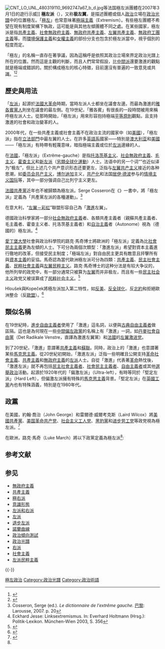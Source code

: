 {{Multiple issues|
{{Expand language|1=en|time=2022-04-24T01:16:53+00:00}}
{{Refimprove|time=2022-04-24T01:16:53+00:00}}
}}
{{NoteTA |G1=Country |T=zh-cn:极左翼;zh-tw:極左派;zh-hk:極左翼}}

{{政党政治}}

[[File:CNT_LO_UNL_480319110_9692747a67_b_d.jpg|thumb]]等法国極左派團體在2007年3月1日的遊行示威]]
'''極左派'''（{{lang-en|Far-left politics}}），又称'''极左翼'''，是描述團體或個人[[政治|政治]]立場在[[政治光譜|政治光譜]]中的位置極左。「[[極左|極左]]」也常意味著[[極端主義|極端主義]]（Extremism）。有些極左團體不希望在現有制度架構下執政，這可能是與其他左傾團體不同之處。在某些國家，極左派是指[[共產主義|共產主義]]、[[社會無政府主義|社會無政府主義]]、[[無政府共產主義|無政府共產主義]]、[[左翼共產主義|左翼共產主義]]、[[無政府工團主義|無政府工團主義]]等。而[[環境保護主義|環境保護主義]]和[[女權主義|女權主義]]的部份分支也包含於極左派當中，視乎個別的程度而定。

「極左」的名稱一直存在著爭議，因為這稱呼是依照其政治立場來界定政治光譜上所在的位置。然而這是主觀的判斷，而且人們常常假設，比[[中間派|中間派]]還要激進的觀點就是極端或錯誤的。關於構成極左的核心特徵，目前還沒有普遍的一致意見或共識。<ref>{{Cite book|chapter=Radical left parties in Europe|url=https://www.worldcat.org/oclc/782918602|publisher=Routledge|date=2011|location=Abingdon, Oxon|isbn=978-0-203-15487-8|oclc=782918602|first=Luke|last=March}}</ref><ref>{{Cite book|chapter=Comparative European Politics|url=http://dx.doi.org/10.1057/41295.1740-388x|publisher=Springer Science and Business Media LLC}}</ref>

==歷史與用法==
「[[左派|左派]]」起源於[[法國大革命|法國大革命]]時期，當時左派人士都坐在議會左邊。而最為激進的[[雅各賓俱樂部|雅各賓黨人]]則坐在議會的最左側。在19世紀，「雅各賓」有很長的一段時間被用來稱呼極左派人士。從那時開始，「極左派」用來形容抱持極端[[平等原則|平等原則]]觀點，且支持激進的社會和政治變革的人。

2000年代，在一些共產主義或社會主義不在政治主流的國家中（如[[美國|美國]]），「極左派」指在[[立法部門|立法部門]]中最左翼的人士。在許多[[英语|英語系]]國家——特別是[[澳大利亚|澳大利亚]]和[[美國|美國]]——「極左派」有時帶有輕蔑意味，暗指極端主義或位於[[左派|左派]]邊緣的人。

在[[法國|法國]]，「極左派」（Extrême-gauche）是指[[托洛茨基主义|托洛茨基主义]]、[[社会無政府主義|社会無政府主義]]、[[毛泽东思想|毛主义]]、[[霍查主义|霍查主义]]和[[新左派|新左派]]（[[另類全球化|另類全球化運動]]）人士。法语中的另一个词“{{link-fr|Ultragauche|Ultragauche}}”也近似译为“极左”，但比上述几个共产意识形态还要更左，泛指与[[左翼共产主义|左翼共产主义]]接近的各种思潮，如[[委员会共产主义|委员会共产主义]]，[[阿马迪奥·博尔迪加|博尔迪加]]主义，[[共产化理论|共产化]]和法国[[居伊·德波|居伊·德波]]参与的[[情境主义国际|情境主义国际]]等，其中一部分强调自己比列宁主义更左。

[[法國共產黨|法國共產黨]]近年也不被歸類為極左派。Serge Cosseron在《{{link-fr|极左派词典|Dictionnaire de l'extrême gauche}}》一書中，將「極左派」定義為「共產黨左派的各種運動」。<ref>Cosseron, Serge (ed.). ''Le dictionnaire de l'extrême gauche''. [[巴黎|巴黎]]: Larousse, 2007. p. 20</ref>

在意大利，“[[左翼－彩虹|左翼－彩虹]]”聯盟形容自己為「[[激進|激進]]左翼」。

德國政治科學家{{le|埃克哈德·傑西|Eckhard Jesse}}將一部分[[社会無政府主義|社会無政府主義]]者、各類共產主義者（親蘇共產主義者、毛主義者、霍查主义者、托洛茨基主義者）和[[自治主義|自治主義]]者（Autonome）視為（德國的）極左派。<ref>Eckhard Jesse: Linksextremismus. In: Everhard Holtmann (Hrsg.): Politik-Lexikon. München-Wien 2003, S. 356</ref>

[[愛丁堡大學|愛丁堡大學]]社會與政治科學院的路克·馬奇博士將歐洲的「極左派」定義為比[[社會民主主義|社會民主主義]]更為左傾的人士。下可分為兩個次類型：「激進左派」希望對資本主義進行徹地的改革，但接受民主制度；「極端左派」對自由民主更具有敵意且抨擊所有與[[資本主義|資本主義]]的妥協。馬奇認為當代歐洲極左派可分為四類：[[共產主義|共產主義]]、[[民主社會主義|民主社會主義]]、[[民粹主义|民粹社會主義]]與[[左翼民粹主义|左翼民粹主义]]。路克·馬奇博士的这种分法是有较大争议的，他所列举的政党中，有一部分通常只被算为[[左翼|左翼]]而并非极左，而且有一些[[民主社会主义|民主社会主义]]政党又被误算成了[[民粹主义|民粹社会主义]]。<ref name="march">{{cite book|title=Contemporary Far Left Parties in Europe|last=March|first=Luke|year=2008|publisher=Friedrich-Ebert-Stiftung|location=Berlin|isbn=978-3-86872-000-6|page=3|url=http://library.fes.de/pdf-files/id/ipa/05818.pdf|archivedate=2011-09-09|archiveurl=http://archive.wikiwix.com/cache/20110909054601/http://library.fes.de/pdf-files/id/ipa/05818.pdf|dead-url=no}}</ref>

Hloušek與Kopeček將極左派加入第二特性，如[[反美|反美]]、[[反全球化|反全球化]]、反[[北約|北約]]和拒絕歐洲整合（反[[歐盟|歐盟]]）。<ref>{{cite book|title=Origin, ideology and transformation of political parties: East-Central and Western Europe compared|last=Hloušek|first=Vít|coauthors=Lubomír Kopeček|year=2010|publisher=Ashgate Publishing|isbn=9780754678403|page=46}}</ref>

==類似名稱==
在19世紀時，[[進步主義|進步自由主義者]]使用了「激進」這名詞，以便與[[古典自由主義|古典自由主義者]]做區隔。這也是為何現在一些[[中間偏左|中間偏左]][[政黨|政黨]]的名稱上有「激進」一詞，如[[丹麥社會自由黨|丹麥社會自由黨]]（Det Radikale Venstre，直譯為激進左翼黨）和[[法國|法國]]的[[左翼激进党|左翼激进党]]。

到了20世紀，「激進」意謂著[[共產主義|共產主義]]和[[蘇聯|蘇聯]]。同時，政治上的「激進」也意謂著某些[[馬克思主義|馬克思主義]]。從20世紀初開始，「激進左派」泛指一些明確且公開支持[[革命社會主義|革命社會主義]]、[[共產主義|共產主義]]和[[無政府主義|無政府主義]]的[[左派|左派]]人士。自從「激進」代表著[[革命|革命]]熱忱後，「激進左派」就不再包括[[民主社会主义|民主社會主義者]]、[[社會民主主義|社會民主主義者]]、[[自由主义|自由主義者]]或其他[[選舉|選舉政治]]活動。起源於1920年代的「偏激左派」（Ultra-left），有時等同於「堅定左派」（Hard Left），但偏激左派擁有特殊的[[馬克思主義|馬克思主義]]背景。「堅定左派」在[[英國工黨|英國工黨]]內也有特殊涵義，特別是在1980年代。

==政黨==
在美國，約翰·喬治（John George）和雷爾德·威爾考克斯（Laird Wilcox）將[[美國共產黨|美國共產黨]]、[[美国革命共产党|美国革命共产党]]、[[社會主義工人黨_(美國)|社会主义工人党]]、[[黑豹黨|黑豹黨]]和[[进步劳工党|进步劳工党]]等政党視為極左派。<ref>{{cite book|title=American Extremists: Militias, Supremacists, Klansmen, Communists, and Others|last=George|first=John|coauthors=Laird Wilcox|year=1996|publisher=Prometheus Books|isbn=1-57392-058-4|url=https://www.ncjrs.gov/App/Publications/abstract.aspx?ID=169165|access-date=2011-09-18|archive-date=2020-08-05|archive-url=https://web.archive.org/web/20200805134525/https://www.ncjrs.gov/App/Publications/abstract.aspx?ID=169165|dead-url=no}}</ref>

在歐洲，路克·馬奇（Luke March）將以下政黨定義為極左派<ref name="march" />:

{{clade|
|label1= 極左派 
  |1={{clade
      |label1= 激進左派 
      |1={{clade
          |label1= 改革共產主義 
              |1={{clade
                  |1=[[捷克和摩拉维亚共产党|捷克和摩拉维亚共产党]]
                  |2=[[重建共產黨|重建共產黨]]
                  |3=[[義大利共產黨人黨|義大利共產黨人黨]]
                  |4=[[西班牙共產黨|西班牙共產黨]]
                  |5=[[勞動人民進步黨|勞動人民進步黨]]
                  |6=[[法國共產黨|法國共產黨]]}}
          |label2= 民主社會主義 
              |2={{clade
                  |1=[[左翼联盟_(芬兰)|左翼联盟 (芬兰)]]
                  |2=[[左翼黨_(瑞典)|左翼黨 (瑞典)]]
                  |3=[[社会主义人民党_(丹麦)|社会主义人民党 (丹麦)]]
                  |4=[[社会主义左翼党_(挪威)|社会主义左翼党 (挪威)]]
                  |5=[[左翼－绿色运动|左翼－绿色运动]] 
                  |6=[[左翼集團|左翼集團]]
                  |7=[[运动和生态左翼联盟|运动和生态左翼联盟]]}}
          |label3= 民粹社會主義 
              |3={{clade
                  |1=[[社會黨_(荷蘭)|社會黨 (荷蘭)]]
                  |2=[[蘇格蘭社會黨|蘇格蘭社會黨]]
                  |3=[[左翼党_(德国)|左翼党 (德国)]]
                  |4=[[新芬黨|新芬黨]]}}
          |label4= 社會民粹主義 
              |4={{clade
                  |1=[[斯洛伐克工人联盟|斯洛伐克工人联盟]]}}}}
      |label2= 極端左派 
      |2={{clade
          |label1= 保守共產主義 
              |1={{clade
                  |1=[[希臘共產黨|希臘共產黨]]
                  |2=[[斯洛伐克共產黨|斯洛伐克共產黨]]
                  |3=[[葡萄牙共產黨|葡萄牙共產黨]]
                  |4=[[拉脫維亞社會黨|拉脫維亞社會黨]]}}

          |label2= 民主社會主義 
              |2={{clade
                  |1=[[团结名单－红绿联盟|团结名单－红绿联盟]]}}
          |label3= 民粹社會主義 
              |3={{clade
                  |1=[[新反资本主义党|新反资本主义党]]}}}}}}}}

== 参考文献 ==
{{Reflist}}

== 参见 ==
{{Portal|政治}}
* [[無政府主義|無政府主義]]
* [[共產主義|共產主義]]
* [[極右派|極右派]]
* [[意識形態|意識形態]]
* [[左派和右派|左派和右派]]
* [[左派|左派]]
* [[退步左派|退步左派]]
* [[諾蘭曲線|諾蘭曲線]]
* [[政治傾向測試|政治傾向測試]]
* [[政治光譜|政治光譜]]
* [[右派|右派]]
* [[社會主義|社會主義]]
* [[左派民粹主義|左派民粹主義]]

{{-}}
{{政治光谱}}

[[Category:極左政治|]]
[[Category:政治光譜|Category:政治光譜]]
[[Category:政治術語|Category:政治術語]]